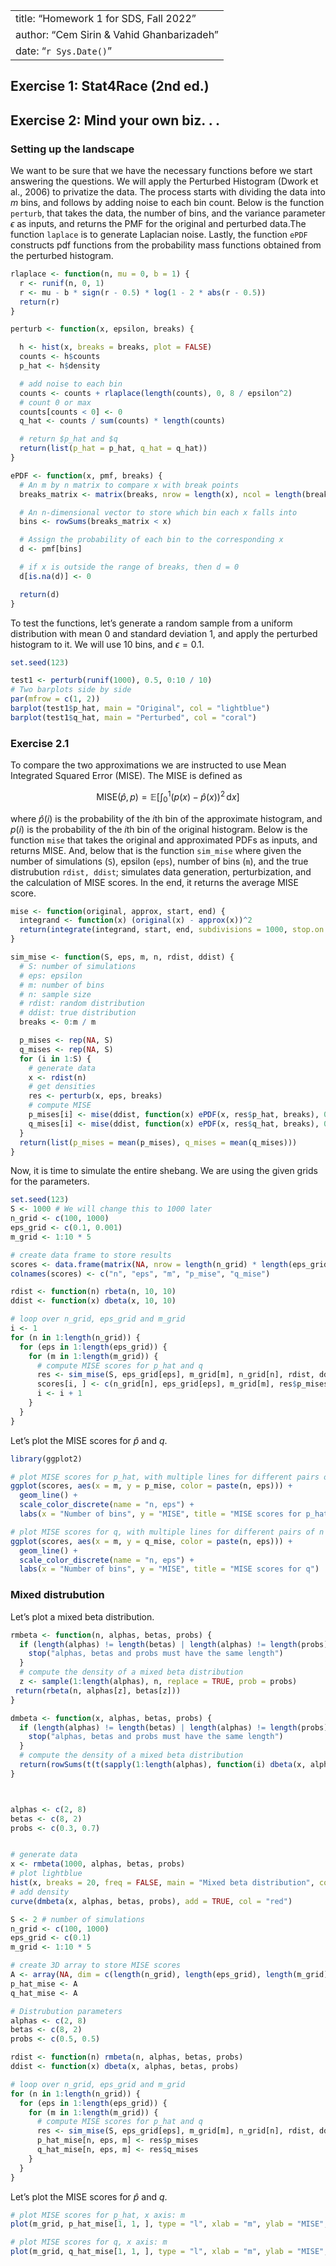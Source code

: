 
---
title: "Homework 1 for SDS, Fall 2022"
author: "Cem Sirin & Vahid Ghanbarizadeh"
date: "`r Sys.Date()`"
---

## Exercise 1: Stat4Race (2nd ed.)

## Exercise 2: Mind your own biz. . .

### Setting up the landscape

We want to be sure that we have the necessary functions before we start answering the questions. We will apply the Perturbed Histogram (Dwork et al., 2006) to privatize the data. The process starts with dividing the data into $m$ bins, and follows by adding noise to each bin count. Below is the function `perturb`, that takes the data, the number of bins, and the variance parameter $\epsilon$ as inputs, and returns the PMF for the original and perturbed data.The function `laplace` is to generate Laplacian noise. Lastly, the function `ePDF` constructs pdf functions from the probability mass functions obtained from the perturbed histogram.

```r
rlaplace <- function(n, mu = 0, b = 1) {
  r <- runif(n, 0, 1)
  r <- mu - b * sign(r - 0.5) * log(1 - 2 * abs(r - 0.5))
  return(r)
}

perturb <- function(x, epsilon, breaks) {

  h <- hist(x, breaks = breaks, plot = FALSE)
  counts <- h$counts
  p_hat <- h$density

  # add noise to each bin
  counts <- counts + rlaplace(length(counts), 0, 8 / epsilon^2)
  # count 0 or max
  counts[counts < 0] <- 0 
  q_hat <- counts / sum(counts) * length(counts)

  # return $p_hat and $q
  return(list(p_hat = p_hat, q_hat = q_hat))
}

ePDF <- function(x, pmf, breaks) {
  # An m by n matrix to compare x with break points
  breaks_matrix <- matrix(breaks, nrow = length(x), ncol = length(breaks), byrow = TRUE)

  # An n-dimensional vector to store which bin each x falls into
  bins <- rowSums(breaks_matrix < x)

  # Assign the probability of each bin to the corresponding x
  d <- pmf[bins]

  # if x is outside the range of breaks, then d = 0
  d[is.na(d)] <- 0 

  return(d)
}
```

To test the functions, let's generate a random sample from a uniform distribution with mean 0 and standard deviation 1, and apply the perturbed histogram to it. We will use 10 bins, and $\epsilon = 0.1$.

```r
set.seed(123)

test1 <- perturb(runif(1000), 0.5, 0:10 / 10)
# Two barplots side by side
par(mfrow = c(1, 2))
barplot(test1$p_hat, main = "Original", col = "lightblue")
barplot(test1$q_hat, main = "Perturbed", col = "coral")

```



### Exercise 2.1

To compare the two approximations we are instructed to use Mean Integrated Squared Error (MISE). The MISE is defined as

$$
\text{MISE}(\hat{p}, p) = \mathbb{E}\left[ \int_{0}^{1} (p(x) - \hat{p}(x))^2 \, \mathrm{d}x \right]
$$

where $\hat{p}(i)$ is the probability of the $i$th bin of the approximate histogram, and $p(i)$ is the probability of the $i$th bin of the original histogram. Below is the function `mise` that takes the original and approximated PDFs as inputs, and returns MISE. And, below that is the function `sim_mise` where given the number of simulations (`S`), epsilon (`eps`), number of bins (`m`), and the true distrubution `rdist, ddist`; simulates data generation, perturbization, and the calculation of MISE scores. In the end, it returns the average MISE score. 


```r
mise <- function(original, approx, start, end) {
  integrand <- function(x) (original(x) - approx(x))^2
  return(integrate(integrand, start, end, subdivisions = 1000, stop.on.error = FALSE)$value)
}

sim_mise <- function(S, eps, m, n, rdist, ddist) {
  # S: number of simulations
  # eps: epsilon
  # m: number of bins
  # n: sample size
  # rdist: random distribution
  # ddist: true distribution
  breaks <- 0:m / m

  p_mises <- rep(NA, S)
  q_mises <- rep(NA, S)
  for (i in 1:S) {
    # generate data
    x <- rdist(n)
    # get densities
    res <- perturb(x, eps, breaks)
    # compute MISE
    p_mises[i] <- mise(ddist, function(x) ePDF(x, res$p_hat, breaks), 0, 1)
    q_mises[i] <- mise(ddist, function(x) ePDF(x, res$q_hat, breaks), 0, 1)
  }
  return(list(p_mises = mean(p_mises), q_mises = mean(q_mises)))
}
```


Now, it is time to simulate the entire shebang. We are using the given grids for the parameters.

```r
set.seed(123)
S <- 1000 # We will change this to 1000 later
n_grid <- c(100, 1000)
eps_grid <- c(0.1, 0.001)
m_grid <- 1:10 * 5

# create data frame to store results
scores <- data.frame(matrix(NA, nrow = length(n_grid) * length(eps_grid) * length(m_grid), ncol = 5))
colnames(scores) <- c("n", "eps", "m", "p_mise", "q_mise")

rdist <- function(n) rbeta(n, 10, 10)
ddist <- function(x) dbeta(x, 10, 10)

# loop over n_grid, eps_grid and m_grid
i <- 1
for (n in 1:length(n_grid)) {
  for (eps in 1:length(eps_grid)) {
    for (m in 1:length(m_grid)) {
      # compute MISE scores for p_hat and q
      res <- sim_mise(S, eps_grid[eps], m_grid[m], n_grid[n], rdist, ddist)
      scores[i, ] <- c(n_grid[n], eps_grid[eps], m_grid[m], res$p_mises, res$q_mises)
      i <- i + 1
    }
  }
}

```

Let's plot the MISE scores for $\hat{p}$ and $q$.

```r

library(ggplot2)

# plot MISE scores for p_hat, with multiple lines for different pairs of n and eps
ggplot(scores, aes(x = m, y = p_mise, color = paste(n, eps))) + 
  geom_line() + 
  scale_color_discrete(name = "n, eps") + 
  labs(x = "Number of bins", y = "MISE", title = "MISE scores for p_hat")

# plot MISE scores for q, with multiple lines for different pairs of n and eps
ggplot(scores, aes(x = m, y = q_mise, color = paste(n, eps))) + 
  geom_line() + 
  scale_color_discrete(name = "n, eps") + 
  labs(x = "Number of bins", y = "MISE", title = "MISE scores for q")

```

### Mixed distrubution
Let's plot a mixed beta distribution.

```r
rmbeta <- function(n, alphas, betas, probs) {
  if (length(alphas) != length(betas) | length(alphas) != length(probs)) {
    stop("alphas, betas and probs must have the same length")
  }
  # compute the density of a mixed beta distribution
  z <- sample(1:length(alphas), n, replace = TRUE, prob = probs)
 return(rbeta(n, alphas[z], betas[z]))
}

dmbeta <- function(x, alphas, betas, probs) {
  if (length(alphas) != length(betas) | length(alphas) != length(probs)) {
    stop("alphas, betas and probs must have the same length")
  }
  # compute the density of a mixed beta distribution
  return(rowSums(t(t(sapply(1:length(alphas), function(i) dbeta(x, alphas[i], betas[i]))) * probs)))
}



alphas <- c(2, 8)
betas <- c(8, 2)
probs <- c(0.3, 0.7)


# generate data
x <- rmbeta(1000, alphas, betas, probs)
# plot lightblue
hist(x, breaks = 20, freq = FALSE, main = "Mixed beta distribution", col = "lightblue", xlim = c(0, 1))
# add density
curve(dmbeta(x, alphas, betas, probs), add = TRUE, col = "red")

```

```r

S <- 2 # number of simulations
n_grid <- c(100, 1000)
eps_grid <- c(0.1)
m_grid <- 1:10 * 5

# create 3D array to store MISE scores
A <- array(NA, dim = c(length(n_grid), length(eps_grid), length(m_grid)), dimnames = list(n_grid, eps_grid, m_grid))
p_hat_mise <- A
q_hat_mise <- A

# Distrubution parameters
alphas <- c(2, 8)
betas <- c(8, 2)
probs <- c(0.5, 0.5)

rdist <- function(n) rmbeta(n, alphas, betas, probs)
ddist <- function(x) dbeta(x, alphas, betas, probs)

# loop over n_grid, eps_grid and m_grid
for (n in 1:length(n_grid)) {
  for (eps in 1:length(eps_grid)) {
    for (m in 1:length(m_grid)) {
      # compute MISE scores for p_hat and q
      res <- sim_mise(S, eps_grid[eps], m_grid[m], n_grid[n], rdist, ddist)
      p_hat_mise[n, eps, m] <- res$p_mises
      q_hat_mise[n, eps, m] <- res$q_mises
    }
  }
}

```

Let's plot the MISE scores for $\hat{p}$ and $q$.

```r

# plot MISE scores for p_hat, x axis: m
plot(m_grid, p_hat_mise[1, 1, ], type = "l", xlab = "m", ylab = "MISE", main = "MISE scores for p_hat")

# plot MISE scores for q, x axis: m
plot(m_grid, q_hat_mise[1, 1, ], type = "l", xlab = "m", ylab = "MISE", main = "MISE scores for q")

```